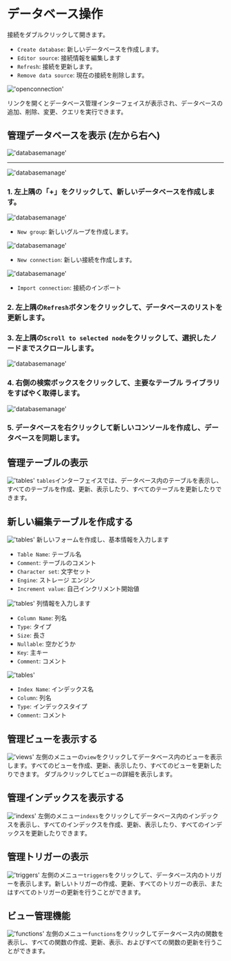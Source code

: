 # データベース操作

接続をダブルクリックして開きます。
- `Create database`: 新しいデータベースを作成します。
- `Editor source`: 接続情報を編集します
- `Refresh`: 接続を更新します。
- `Remove data source`: 現在の接続を削除します。

!['openconnection'](/image/connection-manage/openconnection.png)

リンクを開くとデータベース管理インターフェイスが表示され、データベースの追加、削除、変更、クエリを実行できます。


## 管理データベースを表示 (左から右へ)

!['databasemanage'](/image/connection-manage/databasemanage77.png)

---

!['databasemanage'](/image/connection-manage/databasemanage55.png)

### 1. 左上隅の「+」をクリックして、新しいデータベースを作成します。

!['databasemanage'](/image/connection-manage/databasemanage44.png)

- `New group`: 新しいグループを作成します。

!['databasemanage'](/image/connection-manage/databasemanage22.png)

- `New connection`: 新しい接続を作成します。

!['databasemanage'](/image/connection-manage/databasemanage33.png)

- `Import connection`: 接続のインポート


### 2. 左上隅の`Refresh`ボタンをクリックして、データベースのリストを更新します。

### 3. 左上隅の`Scroll to selected node`をクリックして、選択したノードまでスクロールします。

!['databasemanage'](/image/connection-manage/searchBar.png)

### 4. 右側の検索ボックスをクリックして、主要なテーブル ライブラリをすばやく取得します。

!['databasemanage'](/image/connection-manage/databasemanage66.png)

### 5. データベースを右クリックして新しいコンソールを作成し、データベースを同期します。

## 管理テーブルの表示
!['tables'](/image/connection-manage/tables.png)
`tables`インターフェイスでは、データベース内のテーブルを表示し、すべてのテーブルを作成、更新、表示したり、すべてのテーブルを更新したりできます。

## 新しい編集テーブルを作成する
!['tables'](/image/connection-manage/create_t_base.png)
新しいフォームを作成し、基本情報を入力します
- `Table Name`: テーブル名
- `Comment`: テーブルのコメント
- `Character set`: 文字セット
- `Engine`: ストレージ エンジン
- `Increment value`: 自己インクリメント開始値

!['tables'](/image/connection-manage/create_t_column.png)
列情報を入力します
- `Column Name`: 列名
- `Type`: タイプ
- `Size`: 長さ
- `Nullable`: 空かどうか
- `Key`: 主キー
- `Comment`: コメント

!['tables'](/image/connection-manage/create_t_index.png)
- `Index Name`: インデックス名
- `Column`: 列名
- `Type`: インデックスタイプ
- `Comment`: コメント

## 管理ビューを表示する
!['views'](/image/connection-manage/views.png)
左側のメニューの`view`をクリックしてデータベース内のビューを表示します。すべてのビューを作成、更新、表示したり、すべてのビューを更新したりできます。
ダブルクリックしてビューの詳細を表示します。

## 管理インデックスを表示する
!['indexs'](/image/connection-manage/indexs.png)
左側のメニュー`indexs`をクリックしてデータベース内のインデックスを表示し、すべてのインデックスを作成、更新、表示したり、すべてのインデックスを更新したりできます。

## 管理トリガーの表示
!['triggers'](/image/connection-manage/triggers.png)
左側のメニュー`triggers`をクリックして、データベース内のトリガーを表示します。新しいトリガーの作成、更新、すべてのトリガーの表示、またはすべてのトリガーの更新を行うことができます。

## ビュー管理機能
!['functions'](/image/connection-manage/functions.png)
左側のメニュー`functions`をクリックしてデータベース内の関数を表示し、すべての関数の作成、更新、表示、およびすべての関数の更新を行うことができます。